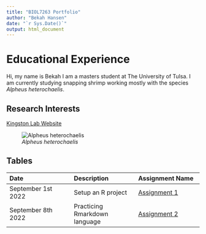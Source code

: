 ```yaml
---
title: "BIOL7263 Portfolio"
author: "Bekah Hansen"
date: "`r Sys.Date()`"
output: html_document
---
```


# Educational Experience
Hi, my name is Bekah I am a masters student at The University of Tulsa. I am currently studying snapping shrimp  working mostly with the species *Alpheus heterochaelis*. 

## Research Interests
[Kingston Lab Website](https://www.kingston-lab.com/)

![*Alpheus heterochaelis*](images/SS.jpeg)

## Tables

| Date | Description | Assignment Name |
| :-- | :-- | :-- |
| September 1st 2022 | Setup an R project | [Assignment 1](Assignments/Assignment1.html) |
| September 8th 2022 | Practicing Rmarkdown language | [Assignment 2](index.html) |

